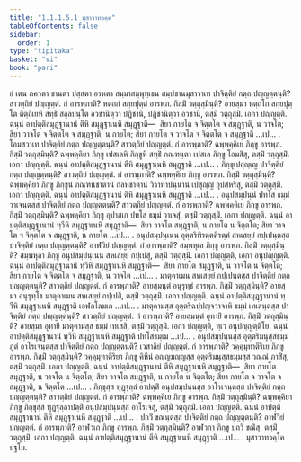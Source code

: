 ```yaml
---
title: "1.1.1.5.1 มุสาวาทวคฺค"
tableOfContents: false
sidebar:
  order: 1
type: "tipitaka"
basket: "vi"
book: "pari"
---
```



<DynamicBreadcrumb />

<Division number="54" book="pari">

<Paragraph number="119" book="pari">
ยํ เตน ภควตา ชานตา ปสฺสตา อรหตา สมฺมาสมฺพุทฺเธน สมฺปชานมุสาวาเท ปาจิตฺติยํ กตฺถ ปญฺญตฺตนฺติ? สาวตฺถิยํ ปญฺญตฺตํ. กํ อารพฺภาติ? หตฺถกํ สกฺยปุตฺตํ อารพฺภ. กิสฺมิํ วตฺถุสฺมินฺติ? อายสฺมา หตฺถโก สกฺยปุตฺโต ติตฺถิเยหิ สทฺธิํ สลฺลปนฺโต อวชานิตฺวา ปฏิชานิ, ปฏิชานิตฺวา อวชานิ, ตสฺมิํ วตฺถุสฺมิํ. เอกา ปญฺญตฺติ. ฉนฺนํ อาปตฺติสมุฏฺฐานานํ ตีหิ สมุฏฺฐาเนหิ สมุฏฺฐาติ—  สิยา กายโต จ จิตฺตโต จ สมุฏฺฐาติ, น วาจโต; สิยา วาจโต จ จิตฺตโต จ สมุฏฺฐาติ, น กายโต; สิยา กายโต จ วาจโต จ จิตฺตโต จ สมุฏฺฐาติ …เป… .
</Paragraph>

</Division>
<Division number="55" book="pari">

<Paragraph number="120" book="pari">
โอมสวาเท ปาจิตฺติยํ กตฺถ ปญฺญตฺตนฺติ? สาวตฺถิยํ ปญฺญตฺตํ. กํ อารพฺภาติ? ฉพฺพคฺคิเย ภิกฺขู อารพฺภ. กิสฺมิํ วตฺถุสฺมินฺติ? ฉพฺพคฺคิยา ภิกฺขู เปสเลหิ ภิกฺขูหิ สทฺธิํ ภณฺฑนฺตา เปสเล ภิกฺขู โอมสิํสุ, ตสฺมิํ วตฺถุสฺมิํ. เอกา ปญฺญตฺติ. ฉนฺนํ อาปตฺติสมุฏฺฐานานํ ตีหิ สมุฏฺฐาเนหิ สมุฏฺฐาติ …เป… .
</Paragraph>

</Division>
<Division number="56" book="pari">

<Paragraph number="121" book="pari">
ภิกฺขุเปสุญฺเญ ปาจิตฺติยํ กตฺถ ปญฺญตฺตนฺติ? สาวตฺถิยํ ปญฺญตฺตํ. กํ อารพฺภาติ? ฉพฺพคฺคิเย ภิกฺขู อารพฺภ. กิสฺมิํ วตฺถุสฺมินฺติ? ฉพฺพคฺคิยา ภิกฺขู ภิกฺขูนํ ภณฺฑนชาตานํ กลหชาตานํ วิวาทาปนฺนานํ เปสุญฺญํ อุปสํหริํสุ, ตสฺมิํ วตฺถุสฺมิํ. เอกา ปญฺญตฺติ. ฉนฺนํ อาปตฺติสมุฏฺฐานานํ ตีหิ สมุฏฺฐาเนหิ สมุฏฺฐาติ …เป… .
</Paragraph>

</Division>
<Division number="57" book="pari">

<Paragraph number="122" book="pari">
อนุปสมฺปนฺนํ ปทโส ธมฺมํ วาเจนฺตสฺส ปาจิตฺติยํ กตฺถ ปญฺญตฺตนฺติ? สาวตฺถิยํ ปญฺญตฺตํ. กํ อารพฺภาติ? ฉพฺพคฺคิเย ภิกฺขู อารพฺภ. กิสฺมิํ วตฺถุสฺมินฺติ? ฉพฺพคฺคิยา ภิกฺขู อุปาสเก ปทโส ธมฺมํ วาเจสุํ, ตสฺมิํ วตฺถุสฺมิํ. เอกา ปญฺญตฺติ. ฉนฺนํ อาปตฺติสมุฏฺฐานานํ ทฺวีหิ สมุฏฺฐาเนหิ สมุฏฺฐาติ—  สิยา วาจโต สมุฏฺฐาติ, น กายโต น จิตฺตโต; สิยา วาจโต จ จิตฺตโต จ สมุฏฺฐาติ, น กายโต …เป… .
</Paragraph>

</Division>
<Division number="58" book="pari">

<Paragraph number="123" book="pari">
อนุปสมฺปนฺเนน อุตฺตริทิรตฺตติรตฺตํ สหเสยฺยํ กปฺเปนฺตสฺส ปาจิตฺติยํ กตฺถ ปญฺญตฺตนฺติ? อาฬวิยํ ปญฺญตฺตํ. กํ อารพฺภาติ? สมฺพหุเล ภิกฺขู อารพฺภ. กิสฺมิํ วตฺถุสฺมินฺติ? สมฺพหุลา ภิกฺขู อนุปสมฺปนฺเนน สหเสยฺยํ กปฺเปสุํ, ตสฺมิํ วตฺถุสฺมิํ. เอกา ปญฺญตฺติ, เอกา อนุปญฺญตฺติ. ฉนฺนํ อาปตฺติสมุฏฺฐานานํ ทฺวีหิ สมุฏฺฐาเนหิ สมุฏฺฐาติ—  สิยา กายโต สมุฏฺฐาติ, น วาจโต น จิตฺตโต; สิยา กายโต จ จิตฺตโต จ สมุฏฺฐาติ, น วาจโต …เป… .
</Paragraph>

</Division>
<Division number="59" book="pari">

<Paragraph number="124" book="pari">
มาตุคาเมน สหเสยฺยํ กปฺเปนฺตสฺส ปาจิตฺติยํ กตฺถ ปญฺญตฺตนฺติ? สาวตฺถิยํ ปญฺญตฺตํ. กํ อารพฺภาติ? อายสฺมนฺตํ อนุรุทฺธํ อารพฺภ. กิสฺมิํ วตฺถุสฺมินฺติ? อายสฺมา อนุรุทฺโธ มาตุคาเมน สหเสยฺยํ กปฺเปสิ, ตสฺมิํ วตฺถุสฺมิํ. เอกา ปญฺญตฺติ. ฉนฺนํ อาปตฺติสมุฏฺฐานานํ ทฺวีหิ สมุฏฺฐาเนหิ สมุฏฺฐาติ เอฬกโลมเก …เป… .
</Paragraph>

</Division>
<Division number="60" book="pari">

<Paragraph number="125" book="pari">
มาตุคามสฺส อุตฺตริฉปฺปญฺจวาจาหิ ธมฺมํ เทเสนฺตสฺส ปาจิตฺติยํ กตฺถ ปญฺญตฺตนฺติ? สาวตฺถิยํ ปญฺญตฺตํ. กํ อารพฺภาติ? อายสฺมนฺตํ อุทายิํ อารพฺภ. กิสฺมิํ วตฺถุสฺมินฺติ? อายสฺมา อุทายี มาตุคามสฺส ธมฺมํ เทเสสิ, ตสฺมิํ วตฺถุสฺมิํ. เอกา ปญฺญตฺติ, ทฺเว อนุปญฺญตฺติโย. ฉนฺนํ อาปตฺติสมุฏฺฐานานํ ทฺวีหิ สมุฏฺฐาเนหิ สมุฏฺฐาติ ปทโสธมฺเม …เป… .
</Paragraph>

</Division>
<Division number="61" book="pari">

<Paragraph number="126" book="pari">
อนุปสมฺปนฺนสฺส อุตฺตริมนุสฺสธมฺมํ ภูตํ อาโรเจนฺตสฺส ปาจิตฺติยํ กตฺถ ปญฺญตฺตนฺติ? เวสาลิยํ ปญฺญตฺตํ. กํ อารพฺภาติ? วคฺคุมุทาตีริเย ภิกฺขู อารพฺภ. กิสฺมิํ วตฺถุสฺมินฺติ? วคฺคุมุทาตีริยา ภิกฺขู คิหีนํ อญฺญมญฺญสฺส อุตฺตริมนุสฺสธมฺมสฺส วณฺณํ ภาสิํสุ, ตสฺมิํ วตฺถุสฺมิํ. เอกา ปญฺญตฺติ. ฉนฺนํ อาปตฺติสมุฏฺฐานานํ ตีหิ สมุฏฺฐาเนหิ สมุฏฺฐาติ—  สิยา กายโต สมุฏฺฐาติ, น วาจโต น จิตฺตโต; สิยา วาจโต สมุฏฺฐาติ, น กายโต น จิตฺตโต; สิยา กายโต จ วาจโต จ สมุฏฺฐาติ, น จิตฺตโต …เป… .
</Paragraph>

</Division>
<Division number="62" book="pari">

<Paragraph number="127" book="pari">
ภิกฺขุสฺส ทุฏฺฐุลฺลํ อาปตฺติํ อนุปสมฺปนฺนสฺส อาโรเจนฺตสฺส ปาจิตฺติยํ กตฺถ ปญฺญตฺตนฺติ? สาวตฺถิยํ ปญฺญตฺตํ. กํ อารพฺภาติ? ฉพฺพคฺคิเย ภิกฺขู อารพฺภ. กิสฺมิํ วตฺถุสฺมินฺติ? ฉพฺพคฺคิยา ภิกฺขู ภิกฺขุสฺส ทุฏฺฐุลฺลาปตฺติํ อนุปสมฺปนฺนสฺส อาโรเจสุํ, ตสฺมิํ วตฺถุสฺมิํ. เอกา ปญฺญตฺติ. ฉนฺนํ อาปตฺติสมุฏฺฐานานํ ตีหิ สมุฏฺฐาเนหิ สมุฏฺฐาติ …เป… .
</Paragraph>

</Division>
<Division number="63" book="pari">

<Paragraph number="128" book="pari">
ปถวิํ ขณนฺตสฺส ปาจิตฺติยํ กตฺถ ปญฺญตฺตนฺติ? อาฬวิยํ ปญฺญตฺตํ. กํ อารพฺภาติ? อาฬวเก ภิกฺขู อารพฺภ. กิสฺมิํ วตฺถุสฺมินฺติ? อาฬวกา ภิกฺขู ปถวิํ ขณิํสุ, ตสฺมิํ วตฺถุสฺมิํ. เอกา ปญฺญตฺติ. ฉนฺนํ อาปตฺติสมุฏฺฐานานํ ตีหิ สมุฏฺฐาเนหิ สมุฏฺฐาติ …เป… .

</Paragraph>
</Division>

<Paragraph number="129" type="center" book="pari">
มุสาวาทวคฺโค ปฐโม.
</Paragraph>